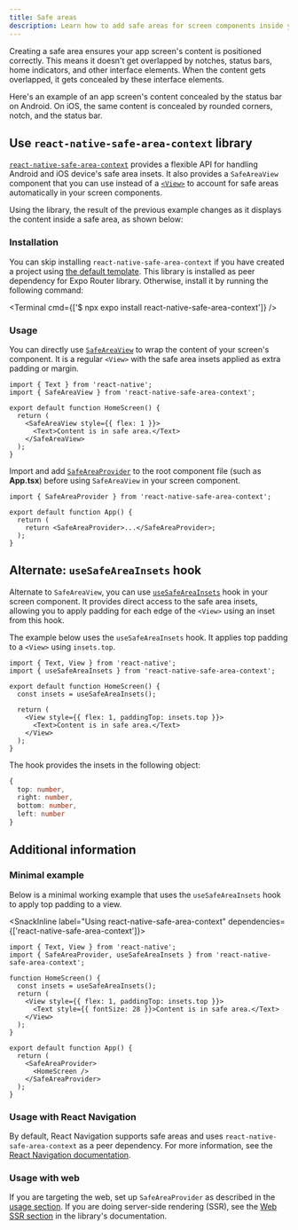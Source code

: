 ```yaml
---
title: Safe areas
description: Learn how to add safe areas for screen components inside your Expo project.
---
```



Creating a safe area ensures your app screen's content is positioned correctly. This means it doesn't get overlapped by notches, status bars, home indicators, and other interface elements. When the content gets overlapped, it gets concealed by these interface elements.

Here's an example of an app screen's content concealed by the status bar on Android. On iOS, the same content is concealed by rounded corners, notch, and the status bar.

<ContentSpotlight
  alt="Without defining a safe area, the content can be obscured by the device's interface elements."
  src="/static/images/safe-area/without-safe-area.png"
  className="max-w-[480px]"
/>

## Use `react-native-safe-area-context` library

[`react-native-safe-area-context`](https://github.com/th3rdwave/react-native-safe-area-context) provides a flexible API for handling Android and iOS device's safe area insets. It also provides a `SafeAreaView` component that you can use instead of a [`<View>`](https://reactnative.dev/docs/view) to account for safe areas automatically in your screen components.

Using the library, the result of the previous example changes as it displays the content inside a safe area, as shown below:

<ContentSpotlight
  alt="On using react-native-safe-area-context, the content is positioned within the safe area."
  src="/static/images/safe-area/with-safe-area.png"
  className="max-w-[480px]"
/>

### Installation

You can skip installing `react-native-safe-area-context` if you have created a project using [the default template](/get-started/create-a-project/). This library is installed as peer dependency for Expo Router library. Otherwise, install it by running the following command:

<Terminal cmd={['$ npx expo install react-native-safe-area-context']} />

### Usage

You can directly use [`SafeAreaView`](https://github.com/th3rdwave/react-native-safe-area-context#safeareaview) to wrap the content of your screen's component. It is a regular `<View>` with the safe area insets applied as extra padding or margin.

```tsx app/index.tsx
import { Text } from 'react-native';
import { SafeAreaView } from 'react-native-safe-area-context';

export default function HomeScreen() {
  return (
    <SafeAreaView style={{ flex: 1 }}>
      <Text>Content is in safe area.</Text>
    </SafeAreaView>
  );
}
```

<Collapsible summary="Using a different Expo template and don't have Expo Router installed?">

Import and add [`SafeAreaProvider`](https://github.com/th3rdwave/react-native-safe-area-context#safeareaprovider) to the root component file (such as **App.tsx**) before using `SafeAreaView` in your screen component.

```tsx App.tsx
import { SafeAreaProvider } from 'react-native-safe-area-context';

export default function App() {
  return (
    return <SafeAreaProvider>...</SafeAreaProvider>;
  );
}
```

</Collapsible>

## Alternate: `useSafeAreaInsets` hook

Alternate to `SafeAreaView`, you can use [`useSafeAreaInsets`](https://github.com/th3rdwave/react-native-safe-area-context#usesafeareainsets) hook in your screen component. It provides direct access to the safe area insets, allowing you to apply padding for each edge of the `<View>` using an inset from this hook.

The example below uses the `useSafeAreaInsets` hook. It applies top padding to a `<View>` using `insets.top`.

```tsx app/index.tsx
import { Text, View } from 'react-native';
import { useSafeAreaInsets } from 'react-native-safe-area-context';

export default function HomeScreen() {
  const insets = useSafeAreaInsets();

  return (
    <View style={{ flex: 1, paddingTop: insets.top }}>
      <Text>Content is in safe area.</Text>
    </View>
  );
}
```

The hook provides the insets in the following object:

```ts
{
  top: number,
  right: number,
  bottom: number,
  left: number
}
```

## Additional information

### Minimal example

Below is a minimal working example that uses the `useSafeAreaInsets` hook to apply top padding to a view.

<SnackInline label="Using react-native-safe-area-context" dependencies={['react-native-safe-area-context']}>

```tsx collapseHeight=320
import { Text, View } from 'react-native';
import { SafeAreaProvider, useSafeAreaInsets } from 'react-native-safe-area-context';

function HomeScreen() {
  const insets = useSafeAreaInsets();
  return (
    <View style={{ flex: 1, paddingTop: insets.top }}>
      <Text style={{ fontSize: 28 }}>Content is in safe area.</Text>
    </View>
  );
}

export default function App() {
  return (
    <SafeAreaProvider>
      <HomeScreen />
    </SafeAreaProvider>
  );
}
```

</SnackInline>

### Usage with React Navigation

By default, React Navigation supports safe areas and uses `react-native-safe-area-context` as a peer dependency. For more information, see the [React Navigation documentation](https://reactnavigation.org/docs/handling-safe-area/).

### Usage with web

If you are targeting the web, set up `SafeAreaProvider` as described in the [usage section](#usage). If you are doing server-side rendering (SSR), see the [Web SSR section](https://github.com/th3rdwave/react-native-safe-area-context#web-ssr) in the library's documentation.

